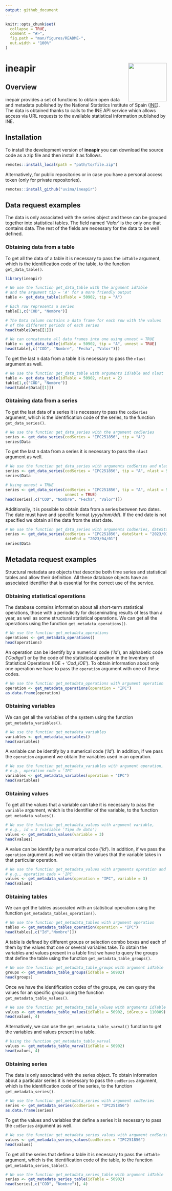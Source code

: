 ```yaml
---
output: github_document
---
```


<!-- README.md is generated from README.Rmd. Please edit that file -->

```r
knitr::opts_chunk$set(
  collapse = TRUE,
  comment = "#>",
  fig.path = "man/figures/README-",
  out.width = "100%"
)
```

# ineapir <img src="man/figures/hex_logo.png" align="right" width = "120"/>

<!-- badges: start -->
<!-- badges: end -->

## Overview

inepair provides a set of functions to obtain open data and metadata published
by the National Statistics Institute of Spain 
([INE](https://www.ine.es/en/index.htm)). The data is obtained thanks to calls
to the INE API service which allows access via URL requests to the
available statistical information published by INE.

## Installation

To install the development version of **ineapir** you can download the
source code as a zip file and then install it as follows.

```r
remotes::install_local(path = "path/to/file.zip")
```

Alternatively, for public repositories or in case you have a personal access
token (only for private repositories).
```r
remotes::install_github("uvima/ineapir")
```

## Data request examples

The data is only associated with the series object and these can be grouped
together into statistical tables. The field named '*Valor*' is the only one 
that contains data. The rest of the fields are necessary for the data to be
well defined.

### Obtaining data from a table

To get all the data of a table it is necessary to pass the `idTable`
argument, which is the identification code of the table, to the function
`get_data_table()`.

```r
library(ineapir)

# We use the function get_data_table with the argument idTable
# and the argument tip = 'A' for a more friendly output
table <- get_data_table(idTable = 50902, tip = "A")

# Each row represents a series
table[1,c("COD", "Nombre")]

# The Data column contains a data frame for each row with the values 
# of the different periods of each series
head(table$Data[[1]])

# We can concatenate all data frames into one using unnest = TRUE
table <- get_data_table(idTable = 50902, tip = "A", unnest = TRUE)
head(table[,c("COD", "Nombre", "Fecha", "Valor")])
```

To get the last n data from a table it is necessary to pass the `nlast`
argument as well.

```r
# We use the function get_data_table with arguments idTable and nlast
table <- get_data_table(idTable = 50902, nlast = 2)
table[1,c("COD", "Nombre")]
head(table$Data[[1]])
```

### Obtaining data from a series

To get the last data of a series it is necessary to pass the `codSeries`
argument, which is the identification code of the series, to the function
`get_data_series()`.

```r
# We use the function get_data_series with the argument codSeries
series <- get_data_series(codSeries = "IPC251856", tip = "A")
series$Data
```

To get the last n data from a series it is necessary to pass the `nlast`
argument as well.

```r
# We use the function get_data_series with arguments codSeries and nlast
series <- get_data_series(codSeries = "IPC251856", tip = "A", nlast = 5)
series$Data

# Using unnest = TRUE
series <- get_data_series(codSeries = "IPC251856", tip = "A", nlast = 5,
                          unnest = TRUE)
head(series[,c("COD", "Nombre", "Fecha", "Valor")])
```

Additionally, it is possible to obtain data from a series between two dates.
The date must have and specific format (*yyyy/mm/dd*). If the end date is not
specified we obtain all the data from the start date.

```r
# We use the function get_data_series with arguments codSeries, dateStart and dataEnd
series <- get_data_series(codSeries = "IPC251856", dateStart = "2023/01/01", 
                          dateEnd = "2023/04/01")
series$Data
```

## Metadata request examples

Structural metadata are objects that describe both time series and statistical
tables and allow their definition. All these database objects have an
associated identifier that is essential for the correct use of the service.

### Obtaining statistical operations

The database contains information about all short-term statistical operations,
those with a periodicity for disseminating results of less than a year, 
as well as some structural statistical operations. We can get all the operations
using the function `get_metadata_operations()`.

```r
# We use the function get_metadata_operations
operations <- get_metadata_operations()
head(operations)
```

An operation can be identify by a numerical code ('*Id*'), an alphabetic code
('*Codigo*') or by the code of the statistical operation in the Inventory of
Statistical Operations (IOE + '*Cod_IOE*'). To obtain information about only
one operation we have to pass the `operation` argument with one of these codes.

```r
# We use the function get_metadata_operations with argument operation
operation <- get_metadata_operations(operation = "IPC")
as.data.frame(operation)
```

### Obtaining variables

We can get all the variables of the system using the function
`get_metadata_variables()`.

```r
# We use the function get_metadata_variables
variables <- get_metadata_variables()
head(variables)
```

A variable can be identify by a numerical code ('*Id*'). In addition, if we
pass the `operation` argument we obtain the variables used in an operation.

```r
# We use the function get_metadata_variables with argument operation,
# e.g., operation code = 'IPC'
variables <- get_metadata_variables(operation = "IPC")
head(variables)
```

### Obtaining values

To get all the values that a variable can take it is necessary to pass the
`variable` argument, which is the identifier of the variable, to the function
`get_metadata_values()`.

```r
# We use the function get_metadata_values with argument variable,
# e.g., id = 3 (variable 'Tipo de dato')
values <- get_metadata_values(variable = 3)
head(values)
```

A value can be identify by a numerical code ('*Id*'). In addition, if we pass
the `operation` argument as well we obtain the values that the variable takes
in that particular operation.

```r
# We use the function get_metadata_values with arguments operation and variable,
# e.g., operation code = 'IPC'
values <- get_metadata_values(operation = "IPC", variable = 3)
head(values)
```

### Obtaining tables

We can get the tables associated with an statistical operation using the
function `get_metadata_tables_operation()`.

```r
# We use the function get_metadata_tables with argument operation
tables <- get_metadata_tables_operation(operation = "IPC")
head(tables[,c("Id","Nombre")])
```

A table is defined by different groups or selection combo boxes and each of
them by the values that one or several variables take. To obtain the
variables and values present in a table first we have to query the groups
that define the table using the function `get_metadata_table_groups()`.

```r
# We use the function get_metadata_table_groups with argument idTable
groups <- get_metadata_table_groups(idTable = 50902)
head(groups)
```

Once we have the identification codes of the groups, we can query the values
for an specific group using the function `get_metadata_table_values()`.

```r
# We use the function get_metadata_table_values with arguments idTable and idGroup
values <- get_metadata_table_values(idTable = 50902, idGroup = 110889)
head(values, 4)
```

Alternatively, we can use the `get_metadata_table_varval()` function to get
the variables and values present in a table.

```r
# Using the function get_metadata_table_varval
values <- get_metadata_table_varval(idTable = 50902)
head(values, 4)
```

### Obtaining series

The data is only associated with the series object. To obtain information
about a particular series it is necessary to pass the `codSeries` argument, 
which is the identification code of the series, to the function
`get_metadata_series()`.

```r
# We use the function get_metadata_series with argument codSeries
series <- get_metadata_series(codSeries = "IPC251856")
as.data.frame(series)
```

To get the values and variables that define a series it is necessary to pass
the `codSeries` argument as well.

```r
# We use the function get_metadata_series_values with argument codSeries
values <- get_metadata_series_values(codSeries = "IPC251856")
head(values)
```

To get all the series that define a table it is necessary to pass the
`idTable` argument, which is the identification code of the table, to the
function `get_metadata_series_table()`.

```r
# We use the function get_metadata_series_table with argument idTable
series <- get_metadata_series_table(idTable = 50902)
head(series[,c("COD", "Nombre")], 4)
```


